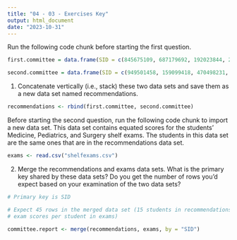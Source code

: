 ```yaml
---
title: "04 - 03 - Exercises Key"
output: html_document
date: "2023-10-31"
---
```


Run the following code chunk before starting the first question.

```r

first.committee = data.frame(SID = c(845675109, 687179692, 192023844, 231490119, 250596660, 414846148, 309019630), DistinctionRecommended = c("Yes", "Yes", "No", "No", "No", "Yes", "No"))

second.committee = data.frame(SID = c(949501458, 159099418, 470498231, 547650148, 516224505, 577887122, 509836207, 299120339), DistinctionRecommended = c("No", "No", "Yes", "No", "No", "Yes", "No", "Yes"))
```

1. Concatenate vertically (i.e., stack) these two data sets and save them as a 
new data set named recommendations.

```r

recommendations <- rbind(first.committee, second.committee)


```

Before starting the second question, run the following code chunk to import
a new data set. This data set contains equated scores for the students' 
Medicine, Pediatrics, and Surgery shelf exams. The students in this data set
are the same ones that are in the recommendations data set.

```r

exams <- read.csv("shelfexams.csv")

```

2. Merge the recommendations and exams data sets. What is the primary key 
shared by these data sets? Do you get the number of rows you'd expect based on 
your examination of the two data sets?

```r

# Primary key is SID

# Expect 45 rows in the merged data set (15 students in recommendations, 3 
# exam scores per student in exams)

committee.report <- merge(recommendations, exams, by = "SID")

```
